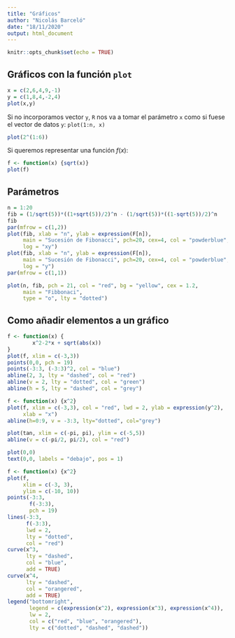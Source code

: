```yaml
---
title: "Gráficos"
author: "Nicolás Barceló"
date: "18/11/2020"
output: html_document
---
```


```r
knitr::opts_chunk$set(echo = TRUE)
```

## Gráficos con la función `plot`

```r
x = c(2,6,4,9,-1)
y = c(1,8,4,-2,4)
plot(x,y)
```

Si no incorporamos vector `y`, `R` nos va a tomar el parámetro `x` como si fuese el vector de datos `y`: `plot(1:n, x)`

```r
plot(2^(1:6))
```

Si queremos representar una función $f(x)$:

```r
f <- function(x) {sqrt(x)}
plot(f)
```


## Parámetros

```r
n = 1:20
fib = (1/sqrt(5))*((1+sqrt(5))/2)^n - (1/sqrt(5))*((1-sqrt(5))/2)^n
fib
par(mfrow = c(1,2))
plot(fib, xlab = "n", ylab = expression(F[n]),
     main = "Sucesión de Fibonacci", pch=20, cex=4, col = "powderblue",
     log = "xy")
plot(fib, xlab = "n", ylab = expression(F[n]),
     main = "Sucesión de Fibonacci", pch=20, cex=4, col = "powderblue",
     log = "y")
par(mfrow = c(1,1))
```
```r
plot(n, fib, pch = 21, col = "red", bg = "yellow", cex = 1.2,
     main = "Fibbonaci",
     type = "o", lty = "dotted")
```

## Como añadir elementos a un gráfico
```r
f <- function(x) {
        x^2-2*x + sqrt(abs(x))
}
plot(f, xlim = c(-3,3))
points(0,0, pch = 19)
points(-3:3, (-3:3)^2, col = "blue")
abline(2, 3, lty = "dashed", col = "red")
abline(v = 2, lty = "dotted", col = "green")
abline(h = 5, lty = "dashed", col = "grey")
```

```r
f <- function(x) {x^2}
plot(f, xlim = c(-3,3), col = "red", lwd = 2, ylab = expression(y^2),
     xlab = "x")
abline(h=0:9, v = -3:3, lty="dotted", col="grey")
```
```r
plot(tan, xlim = c(-pi, pi), ylim = c(-5,5))
abline(v = c(-pi/2, pi/2), col = "red")
```

```r
plot(0,0)
text(0,0, labels = "debajo", pos = 1)
```

```r
f <- function(x) {x^2}
plot(f, 
     xlim = c(-3, 3), 
     ylim = c(-10, 10))
points(-3:3, 
       f(-3:3), 
       pch = 19)
lines(-3:3, 
      f(-3:3), 
      lwd = 2, 
      lty = "dotted", 
      col = "red")
curve(x^3, 
      lty = "dashed", 
      col = "blue", 
      add = TRUE)
curve(x^4, 
      lty = "dashed", 
      col = "orangered", 
      add = TRUE)
legend("bottomright", 
       legend = c(expression(x^2), expression(x^3), expression(x^4)), 
       lw = 2, 
       col = c("red", "blue", "orangered"), 
       lty = c("dotted", "dashed", "dashed"))
```

